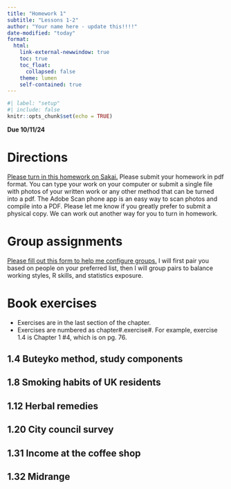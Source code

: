 ```yaml
---
title: "Homework 1"
subtitle: "Lessons 1-2"
author: "Your name here - update this!!!!"
date-modified: "today"
format: 
  html:
    link-external-newwindow: true
    toc: true
    toc_float:
      collapsed: false
    theme: lumen
    self-contained: true
---
```


```r
#| label: "setup"
#| include: false
knitr::opts_chunk$set(echo = TRUE)
```


**Due 10/11/24**


# Directions

[Please turn in this homework on Sakai.](https://sakai.ohsu.edu/portal/site/EPI-525-1-15028-F24/tool/137d7c54-61a9-4727-9018-374c3773c508) Please submit your homework in pdf format. You can type your work on your computer or submit a single file with photos of your written work or any other method that can be turned into a pdf. The Adobe Scan phone app is an easy way to scan photos and compile into a PDF. Please let me know if you greatly prefer to submit a physical copy. We can work out another way for you to turn in homework.


# Group assignments

[Please fill out this form to help me configure groups.](https://forms.office.com/Pages/ResponsePage.aspx?id=V3lz4rj6fk2U9pvWr59xWFMopmPUjRtDiHLswhgacNhURUFTM0ZJNkRXR0ZCR1NHUFYzTVNMVUxTSS4u) I will first pair you based on people on your preferred list, then I will group pairs to balance working styles, R skills, and statistics exposure.

# Book exercises

* Exercises are in the last section of the chapter. 
* Exercises are numbered as chapter#.exercise#. For example, exercise 1.4 is Chapter 1 #4, which is on pg. 76. 

## 1.4 Buteyko method, study components


## 1.8 Smoking habits of UK residents



## 1.12 Herbal remedies


## 1.20 City council survey



## 1.31 Income at the coffee shop


## 1.32 Midrange
